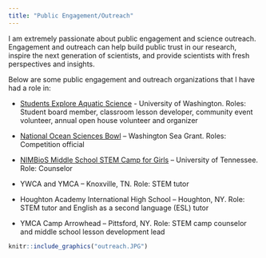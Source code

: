 ```yaml
---
title: "Public Engagement/Outreach"
---
```


I am extremely passionate about public engagement and science outreach. Engagement and outreach can help build public trust in our research, inspire the next generation of scientists, and provide scientists with fresh perspectives and insights. 

Below are some public engagement and outreach organizations that I have had a role in:

* [Students Explore Aquatic Science](https://fish.uw.edu/students/student-organizations/students-explore-aquatic-sciences-seas/) - University of Washington. Roles: Student board member, classroom lesson developer, community event volunteer, annual open house volunteer and organizer 


* [National Ocean Sciences Bowl](https://nosb.org/) – Washington Sea Grant. Roles: Competition official 

* [NIMBioS Middle School STEM Camp for Girls](https://legacy.nimbios.org/wordpress/2019/07/01/stem-adventures-for-middle-school-girls/) – University of Tennessee. Role: Counselor

*	YWCA and YMCA – Knoxville, TN. Role: STEM tutor

* Houghton Academy International High School – Houghton, NY. Role: STEM tutor and English as a second language (ESL) tutor 

* YMCA Camp Arrowhead – Pittsford, NY. Role: STEM camp counselor and middle school lesson development lead

```r
knitr::include_graphics("outreach.JPG")
```

